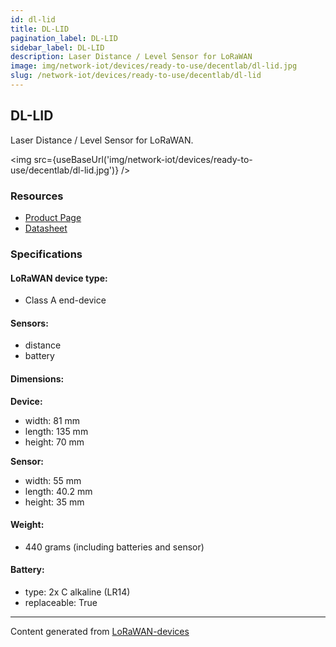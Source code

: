 ```yaml
---
id: dl-lid
title: DL-LID
pagination_label: DL-LID
sidebar_label: DL-LID
description: Laser Distance / Level Sensor for LoRaWAN
image: img/network-iot/devices/ready-to-use/decentlab/dl-lid.jpg
slug: /network-iot/devices/ready-to-use/decentlab/dl-lid
---
```



## DL-LID

Laser Distance / Level Sensor for LoRaWAN.

<img src={useBaseUrl('img/network-iot/devices/ready-to-use/decentlab/dl-lid.jpg')} />

### Resources

- [Product Page](https://www.decentlab.com/products/laser-distance-level-sensor-for-lorawan)
- [Datasheet](https://cdn.decentlab.com/download/datasheets/Decentlab-DL-LID-datasheet.pdf)

### Specifications

#### LoRaWAN device type:

- Class A end-device

#### Sensors:

- distance
- battery

#### Dimensions:

**Device:**

- width: 81 mm
- length: 135 mm
- height: 70 mm

**Sensor:**

- width: 55 mm
- length: 40.2 mm
- height: 35 mm

#### Weight:

- 440 grams (including batteries and sensor)

#### Battery:

- type: 2x C alkaline (LR14)
- replaceable: True

---

Content generated from [LoRaWAN-devices](https://github.com/TheThingsNetwork/lorawan-devices)
